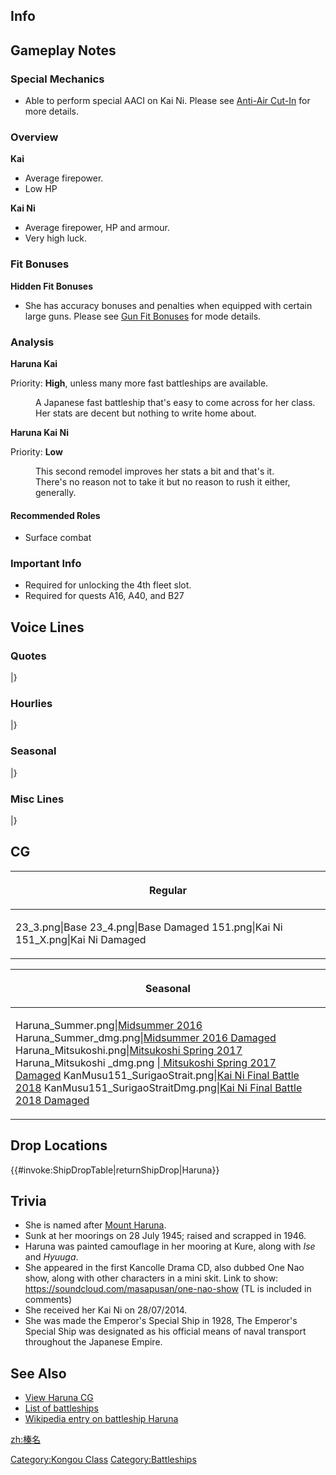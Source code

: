 ==Info==
{{KanmusuInfo|ID=023}}
{{KanmusuInfo|ID=023a}}
{{KanmusuInfo|ID=151}}

==Gameplay Notes==
===Special Mechanics===
* Able to perform special AACI on Kai Ni. Please see [[Anti-Air Cut-In]] for more details.

===Overview===
'''Kai'''
* Average firepower.
* Low HP

'''Kai Ni'''
* Average firepower, HP and armour.
* Very high luck.

===Fit Bonuses===
{{:{{BASEPAGENAME}}/Equipment Bonuses}}
{{clear}}

'''Hidden Fit Bonuses'''
* She has accuracy bonuses and penalties when equipped with certain large guns. Please see [[Gun Fit Bonuses]] for mode details.

===Analysis===
'''Haruna Kai'''

Priority: '''High''', unless many more fast battleships are available.

:A Japanese fast battleship that's easy to come across for her class.
:Her stats are decent but nothing to write home about.



'''Haruna Kai Ni'''

Priority: '''Low'''

:This second remodel improves her stats a bit and that's it.
:There's no reason not to take it but no reason to rush it either, generally.



====Recommended Roles====
* Surface combat

===Important Info===
* Required for unlocking the 4th fleet slot.
* Required for quests A16, A40, and B27

==Voice Lines==
===Quotes===
{{ShipquoteHeader}}
{{ShipquoteKai
|scenario = Introduction
|origin = 高速戦艦、榛名、着任しました。あなたが提督なのね？よろしくお願い致します。
|translation = Fast battleship Haruna, reporting for duty. So you're the Admiral? Please take good care of me.
|audio = Kc79v1.ogg
}}
{{ShipquoteKai
|scenario = Library
|origin = 高速の巡洋戦艦、榛名です。国産の四一式36センチ砲を装備しました。
呉鎮守府の江田島で最後まで空をにらんで奮戦したわ。
高速戦艦四姉妹で最期まで、戦い抜いた榛名のこと、覚えていてね。
|translation = I'm the fast battlecruiser, Haruna. I'm equipped with domestically produced 41st Year Type 36cm cannons.<ref>The [https://en.wikipedia.org/wiki/Vickers_14_inch/45_naval_gun guns] were actually 14" guns or 35.6cm.</ref>
In the end, I fought hard while cursing the skies in Etajima at Kure Naval Base.<ref>She was sunk by US planes while moored at [https://en.wikipedia.org/wiki/Etajima Etajima] in Kure.</ref>
Please remember how I fought to the end as the last of the four fast battleship sisters.<ref>She was the last of the Kongou-class to be sunk.</ref>
|audio = Kc79v25.ogg
}}
{{ShipquoteKai
|scenario = Secretary 1
|origin = はい、榛名は大丈夫です！
|translation = Yes, I'm fine!
|audio = Kc79v2.ogg
}}
{{ShipquoteKai
|scenario = Secretary 2
|origin = えぇ、榛名でいいなら、お相手しましょう！
|translation = Eh, I'll keep you company if you're fine with me!
|audio = Kc79v3.ogg
}}
{{ShipquoteKai
|scenario = Secretary 3
|origin = 提督は優しいのですね。榛名にまで気を遣ってくれて。
|translation = You're so nice, Admiral. To be so considerate to me.
|audio = Kc79v4.ogg
}}
{{ShipquoteKai
|scenario = Secretary Idle
|kai = yes
|origin = 榛名、待機命令、了解です…
|translation = Haruna, accepting orders to standby...
|audio = Haruna-Secretary_Idle.ogg
}}
{{ShipquoteKai
|scenario = Secretary (Married)
|origin = 提督…優しくしてくれても、榛名、十分なお返しできません…
|translation = Admiral... I can't possibly return your affections if you're so nice to me...
|audio = Kc79v28.ogg
}}
{{ShipquoteKai
|scenario = Wedding
|origin = なんでしょう…守りたい気持ちが、溢れてしまいます。仲間も…そして、提督…貴方のことも…
|translation = I wonder why... this feeling of protectiveness is overflowing. Towards my comrades... and you... Admiral...
|audio = Kc79v24.ogg
}}
{{ShipquoteKai
|scenario = Player's Score
|origin = 提督、ご連絡です。
|translation = Admiral, you have a call.
|audio = Kc79v8.ogg
}}
{{ShipquoteKai
|scenario = Joining the Fleet
|origin = 榛名！いざ、出撃します！
|translation = Haruna! Sortieing now!
|audio = Kc79v13.ogg
}}
{{ShipquoteKai
|scenario = Equipment 1
|origin = 力を感じます。お心遣い、ありがとうございます。<ref>Shared with Supply before Kai.</ref>
|translation = I can feel the power. Thank you very much for your thoughtfulness.
|audio = Kc79v9.ogg
}}
{{ShipquoteKai
|scenario = Equipment 2
|origin = これは…素敵です！ちょっと重い感じもしますけれど、でも、頑張ります！
|translation = This is... wonderful! It feels a bit heavy but I'll do my best!
|audio = Kc79v10.ogg
}}
{{ShipquoteKai
|scenario = Equipment 3
|origin = 榛名、感激です！
|translation = I'm deeply touched!
|audio = Kc79v26.ogg
}}
{{ShipquoteKai
|scenario = Supply
|kai = yes
|origin = あ—りがとうございます！榛名戦えます！
|translation = Thank you very much~! I can keep fighting!
|audio = HarunaKai-Supply.mp3
}}
{{ShipquoteKai
|scenario = Docking (Minor Damage)
|origin = いいのでしょうか？榛名がお休みしてて？
|translation = Is it fine for me to get some rest?
|audio = Kc79v11.ogg
}}
{{ShipquoteKai
|scenario = Docking (Major Damage)
|origin = 私の疲れを見抜いたのですね…提督、ありがとうございます。お休みしますね。
|translation = Thank you very much for... noticing how tired I am, Admiral. I'll go get some rest.
|audio = Kc79v12.ogg
}}
{{ShipquoteKai
|scenario = Construction
|origin = 新しい艦が誕生しました。
|translation = A new ship has been born.
|audio = Kc79v5.ogg
}}
{{ShipquoteKai
|scenario = Returning from Sortie
|origin = 作戦完了の報告書です。ごらんになりますか？
|translation = Here is the after action report. Will you read it?
|audio = Kc79v7.ogg
}}
{{ShipquoteKai
|scenario = Starting a Sortie
|origin = 勝利を！提督に！！
|translation = Victory! For the Admiral!!
|audio = Kc79v14.ogg
}}
{{ShipquoteKai
|scenario = Starting a Battle
|origin = 主砲！砲撃開始！！
|translation = Main guns! Begin shelling!!
|audio = Kc79v15.ogg
}}
{{ShipquoteKai
|scenario = Attack
|origin = 榛名！全力で参ります！
|translation = I'm going to give this all I've got!
|audio = Kc79v16.ogg
}}
{{ShipquoteKai
|scenario = Daytime Spotting/ Night Battle Attack
|origin = 勝手は！榛名が！許しません！
|translation = I won't allow any selfishness!
|audio = Kc79v17.ogg
}}
{{ShipquoteKai
|scenario = Night Battle
|origin = 夜戦なの？腕が鳴るわね。
|translation = A night battle? I can't wait.<ref>The expression she uses has the meaning "to be itching to put one's skills to use​". This is a reference to the bombardment of [https://en.wikipedia.org/wiki/Henderson_Field_(Guadalcanal) Henderson Field], the most successful IJN battleship action of the war.</ref>
|audio = Kc79v18.ogg
}}
{{ShipquoteKai
|scenario = MVP
|origin = 当然のことをしたまでです。特別な評価なんて…榛名には、もったいないです。
|translation = I'm just doing what is expected of me. I don't need any... special consideration.
|audio = Kc79v23.ogg
}}
{{ShipquoteKai
|scenario = Minor Damage 1
|origin = ああぁッ！！
|translation = Aaaah!!
|audio = Kc79v19.ogg
}}
{{ShipquoteKai
|scenario = Minor Damage 2
|origin = やだ！被弾した！？
|translation = No! I'm hit!?
|audio = Kc79v20.ogg
}}
{{ShipquoteKai
|scenario = Major Damage
|origin = やだ、こんな…でも、まだやれます！
|translation = No, this is... But, I can still fight!
|audio = Kc79v21.ogg
}}
{{ShipquoteKai
|scenario = Sunk
|origin = これが運命ならば…受け入れます…ごめんなさい…
|translation = If this is my fate... I'll accept it... I'm sorry...
|audio = Kc79v22.ogg
}}
|} <references/>

{{clear}}

===Hourlies===
{{ShipquoteHeader | type = hourly}}
{{ShipquoteKai
|scenario = 00:00 
|origin = マルマルマルマル、提督、深夜の任務、お疲れ様です！
|translation = 0000. Admiral, good work on the midnight missions!
|audio = Haruna-00.ogg
}}
{{ShipquoteKai
|scenario = 01:00 
|origin = ん…マルヒトマルマル、榛名もご一緒します！眠くなんかありません！
|translation = Hmmm.... 0100. I'll accompany you! I'm not sleepy at all!
|audio = Haruna-01.ogg
}}
{{ShipquoteKai
|scenario = 02:00 
|origin = マルフタマルマル、提督、気を抜いてはいけません！榛名も頑張ります！
|translation = 0200. Admiral, don't lose focus! I'll work hard too!
|audio = Haruna-02.ogg
}}
{{ShipquoteKai
|scenario = 03:00 
|origin = マルサンマルマル…提督…ここは…榛名が見張りますから…先におやすみになっては…
|translation = 0300... Admiral...I'll stand watch... so you go get some rest first... 
|audio = Haruna-03.ogg
}}
{{ShipquoteKai
|scenario = 04:00 
|origin = マルヨン…マルマル。提督…榛名も一緒に休んでは…鎮守府のお守りが…
|translation = 04...00. Admiral... I want to rest with you... But then the naval base defenses will be...
|audio = Haruna-04.ogg
}}
{{ShipquoteKai
|scenario = 05:00 
|origin = マルゴーマルマル。たしかに布団一組は狭いですね…。でも…榛名、暖かいです。
|translation = 0500. A single futon is crowded as expected... But... I'm warm.
|audio = Haruna-05.ogg
}}
{{ShipquoteKai
|scenario = 06:00 
|origin = マルロクマルマル。提督、朝ですね！調子はいかがでしょうか？
|translation = 0600. Admiral, it's morning! How are you feeling?
|audio = Haruna-06.ogg
}}
{{ShipquoteKai
|scenario = 07:00 
|origin = マルナナマルマル。すっかり朝です！ 提督は元気ですね。榛名も頑張ります。
|translation = 0700. It's truly morning now! You're looking well, Admiral. I'll do my best too.
|audio = Haruna-07.ogg
}}
{{ShipquoteKai
|scenario = 08:00 
|origin = マルハチマルマル。提督の朝食、榛名もご一緒してもいいですか？
|translation = 0800. Can I have breakfast with you, Admiral?
|audio = Haruna-08.ogg
}}
{{ShipquoteKai
|scenario = 09:00 
|origin = マルキュウマルマル！ 提督、出撃の用意は整っています！
|translation = 0900! Admiral, I've made ready for sorties!
|audio = Haruna-09.ogg
}}
{{ShipquoteKai
|scenario = 10:00 
|origin = ヒトマルマルマル。本日の作戦スケジュール、榛名にお任せてください！
|translation = 1000. Please leave today's operation schedule to me!
|audio = Haruna-10.ogg
}}
{{ShipquoteKai
|scenario = 11:00 
|origin = ヒトヒトマルマル。提督、榛名のオススメプランです。少し…休養をとられてはいかがでしょうか？
|translation = 1100. Admiral, this is my recommended plan. How about... taking a short break?
|audio = Haruna-11.ogg
}}
{{ShipquoteKai
|scenario = 12:00 
|origin = ヒトフタマルマル。少し、休んでいただけますと…なぜかって？…提督は忙しすぎますから。榛名のお願いです。
|translation = 1200. Let's take a short rest... "Why"?... Because you're too busy, Admiral. Please, for me.
|audio = Haruna-12.ogg
}}
{{ShipquoteKai
|scenario = 13:00 
|origin = ヒトサンマルマル。提督、こうしてゆっくりと榛名とお昼をいただくことも…重要な任務です、なんて。
|translation = 1300. Admiral, taking your time to have lunch together with me... Is also an important mission. Just kidding.
|audio = Haruna-13.ogg
}}
{{ShipquoteKai
|scenario = 14:00 
|origin = ヒトヨンマルマル。艦娘たちの士気も向上しています！一気にうってでましょう！
|translation = 1400. The ship girls' morale is rising! Let's head out right away!
|audio = Haruna-14.ogg
}}
{{ShipquoteKai
|scenario = 15:00 
|origin = ヒトゴーマルマル。提督、成績が更新されますね。榛名と確認します？
|translation = 1500. Admiral, the rankings have been updated. Will you check them with me?
|audio = Haruna-15.ogg
}}
{{ShipquoteKai
|scenario = 16:00 
|origin = ヒトロクマルマル。提督、艦隊司令部の情報コメントも、榛名と更新致しましょう！
|translation = 1600. Update the Headquarters Information comment with me too, Admiral!
|audio = Haruna-16.ogg
}}
{{ShipquoteKai
|scenario = 17:00 
|origin = ヒトナナマルマル。榛名、マイランクの前後の方のコメント、少し気になります。
|translation = 1700. I'm kind of curious about the comments of the people around our rank.<ref>She wants to check the "My Rank" section of the rankings.</ref>
|audio = Haruna-17.ogg
}}
{{ShipquoteKai
|scenario = 18:00 
|origin = ヒトハチマルマル。提督、日が暮れましたね。そろそろ夜の時間です。
|translation = 1800. Admiral, it's getting dark. It's almost night time.
|audio = Haruna-18.ogg
}}
{{ShipquoteKai
|scenario = 19:00 
|origin = ヒトキュウマルマル。提督の執務室からの夜景…榛名は大好きです。
|translation = 1900. I really love... the night view from your office, Admiral.
|audio = Haruna-19.ogg
}}
{{ShipquoteKai
|scenario = 20:00 
|origin = フタマルマルマル。頑張って働いているドックのクレーン。榛名、ちょっとロマンを感じます。
|translation = 2000. I feel a sense of romance from the hardworking cranes at the docks.
|audio = Haruna-20.ogg
}}
{{ShipquoteKai
|scenario = 21:00 
|origin = フタヒトマルマル。榛名もドックのクレーンのように働いて、提督と艦隊のお役に立てるよう、頑張りますね！
|translation = 2100. I'll do my best to work hard to be of use to you and the fleet like those cranes at the dock, Admiral!
|audio = Haruna-21.ogg
}}
{{ShipquoteKai
|scenario = 22:00 
|origin = フタフタマルマル。今宵は榛名、少し、おしゃべりが過ぎました。ご容赦くださいね？
|translation = 2200. I've been talking a bit too much tonight. Please pardon me alright?
|audio = Haruna-22.ogg
}}
{{ShipquoteKai
|scenario = 23:00 
|origin = フタサンマルマル。提督、たまには、…早めにお休みください…ね？榛名のお願いです。
|translation = 2300. Please rest early... once in a while... alright, Admiral? Please, for me.
|audio = Haruna-23.ogg
}}
|} <references/>

{{clear}}

===Seasonal===
{{SeasonalHeaderOld}}
{{SeasonalQuote
|scenario = [[Seasonal/Valentine%27s_Day_2015|Valentine’s Day 2015]]
|origin = 提督…もしよかったら…この榛名のチョコレート…もらっていただけますか？
|translation = Admiral… If you don’t mind… will you please… accept my chocolates?
|audio = Haruna_Valentine_Sec1.ogg
|notes = Secretary 1
}}
{{SeasonalQuote
|scenario = [[Seasonal/Valentine%27s_Day_2015|Valentine’s Day 2015]]
|origin = 勝手と、チョコレートの食べ残しは榛名が許しません！
|translation = I won’t forgive having any leftover chocolates!
|audio = Haruna_Valentine_Atk.ogg
|notes = Attack
}}
{{SeasonalQuote
|scenario = [[Seasonal/White_Day_2015|White Day 2015]]
|origin =え？チョコレートのお返しなんて...そんな...榛名には..勿体無いです.........嬉しいです。
|translation = Eh? A return gift for the chocolates… No way… I don’t… deserve this… I’m happy.
|audio = Haruna_WhiteDay.ogg
|notes = 
}}
{{SeasonalQuote
|scenario = [[Seasonal/Second_Anniversary|2nd Anniversary]]
|origin = 提督？今年も榛名と一緒に、三周年を迎えて頂いて本当にありがとうございます！榛名、感激です。うふっ。提督…。
|translation = Thank you for spending the 2nd anniversary together with me, Admiral. I’m grateful! Ufu~ Admiral…
|audio = 023_Haruna_2ndAnniv.mp3
|notes = 
}}
{{SeasonalQuote
|scenario = [[Seasonal/Christmas_2015|Christmas 2015]]
|origin = メリークリスマス、提督！榛名、提督とまたクリスマスご一緒できて幸せです！提督、シャンパンをお開けしますね。はい、どうぞ。榛名もいただきます！
|translation = Merry Christmas, Admiral! I’m happy that I can spend Christmas with you, Admiral! I’ll open some champagne, Admiral. Here you go. I’ll have some too!
|audio = Haruna_Christmas_2015_Sec1.ogg
|notes =
}}
{{SeasonalQuote
|scenario = [[Seasonal/End_of_Year_2015|End of Year 2015]]
|origin = 提督、大掃除の季節ですね。提督のお机、榛名がお掃除します。あ、はい。引き出しの中もきちんと整理しておきますのでお任せください。提督？あ、あの。ひきだし…提督？
|translation = It’s the time of year for spring cleaning, Admiral. I’ll clean up your desk. Ah, yes. Please let me organise your drawers too. Admiral? Uh-ummm. The drawers… Admiral?
|audio = Haruna_Year_End_2015_Sec1.ogg
|notes = 
}}
{{SeasonalQuote
|scenario = [[Seasonal/New_Year_2016|New Year 2016]]
|origin = 提督、新年あけまして、おめでとうございます！ 本年、金剛型四姉妹と榛名を、どうぞ、よろしくお願いいたします。さあ、初詣に参りましょう。おみくじも、引いてみましょう。
|translation = Happy New Year, Admiral! Please take care of my sisters and me this year too. Now, let’s go visit the shrine. Let’s draw some fortunes too.
|audio = Haruna_kai_ni_New_Years_Day_2016.ogg
|notes = 
}}
{{SeasonalQuote
|scenario = [[Seasonal/Setsubun_2016|Setsubun 2016]]
|origin = 提督、節分ですね。福は～内！ 鬼は～外！ うふふ、楽しいですね。あぁ、提督、それはなんですか？ 恵方…巻？ 大きな、お寿司ですね！ 榛名、初めて見ました！
|translation = It’s Setsubun, Admiral. Fortune welcome! Demons begone! Ufufu, this is fun. Ah, what’s that, Admiral? Eho… maki? It’s a huge sushi! It’s the first time I’ve seen something like that!
|audio = Haruna_Setsubun_2016_Sec1.ogg
|notes = 
}}
{{SeasonalQuote
|scenario = [[Seasonal/Third_Anniversary|3rd Anniversary]]
|origin = 提督、今年も榛名と一緒に三周年を迎えていただいて、本当にありがとうございます！榛名、感激です！えへぇ、提督…
|translation = Thank you so very much for greeting the 3rd Anniversary this year with me, Admiral! I’m deeply moved! Ehe, Admiral…
|audio = Haruna_3rd_Anniversary_Sec1.mp3
|notes = 
}}
{{SeasonalQuote
|scenario = [[Seasonal/Saury_2016|Saury Festival 2016]]
|origin = 漁場での勝手は、榛名が、許しません！…はい、提督。榛名、秋刀魚漁支援に出撃します！お任せください！
|translation = I won’t forgive selfishness in the fishing grounds! …Yes, Admiral. I’ll sortie in support of the saury fishing! Please leave it to me!
|audio = Haruna_Sec1_Saury_2016.mp3
|notes = 
}}
{{SeasonalQuote
|scenario = [[Seasonal/Fourth_Anniversary|4th Anniversary]]
|origin = 提督、今年も、榛名と一緒に四周年を迎えていただいて、本当に…本っ当に…ありがとうございます…。榛名、嬉しいです…。えへぇ……提督。
|translation = Thank you so… so much… for spending the 4th Anniversary with me again this year, Admiral. I’m happy… Ehe… Admiral.
|audio = Haruna_4th_Anniversary_Sec1_2017.mp3
|notes = 
}}
{{SeasonalQuote
|scenario = [[Seasonal/Fifth_Anniversary|5th Anniversary]]
|origin = 提督、榛名とともに五周年を迎えて頂いて、本当に、ありがとうございます。榛名、感激です！
|translation = Thank you so much for celebrating the 5th Anniversary with me, Admiral. I’m very grateful!
|audio = Haruna_5th_Anniversary_Sec1.mp3
|notes = 
}}
{{SeasonalQuote
|scenario = [[Seasonal/Summer_2018|Summer 2018]]
|origin = 提督？…うぇ、パーカですか？あぁ、あの、その…えへへぇ。
|translation = Admiral? ...Huh, the parka? Ah, umm, it's... Ehehe.
|audio = Haruna_Summer_2018_Sec1.mp3
|notes = 
}}
{{SeasonalQuote
|scenario = [[Seasonal/Sixth_Anniversary|6th Anniversary]]
|origin = 提督、榛名と提督は…六周年を迎えることになりました。本当に、ありがとうございます。榛名、感激です。
|translation = Admiral, we've reached our... 6th Anniversary. Thank you so very much. I'm deeply moved.
|audio = Haruna_6th_Anniversary_Sec1.mp3
|notes = 
}}
{{SeasonalQuote
|scenario = [[Seasonal/Seventh_Anniversary|7th Anniversary 2020]]
|origin = 榛名と提督は、つに七周年を迎えることになりました。提督…うえ…本当に、ありがとうございます！…うえぇ…榛名、感激です！
|translation = Our 7th Anniversary is finally here. Admiral... *sob*... Thank you very much! ...*sob*... I'm so happy!
|audio = Haruna_7th_Anniversary_Secretary_1.mp3
|notes = 
}}
{{SeasonalQuote
|scenario = [[Seasonal/Hinamatsuri_2021|Hinamatsuri 2021]]
|origin =はい、提督とのお買い物、榛名、大好きです！あぁ、このお店、昔からあるんです。えへへ、がお！ 
|translation =	Yes, I love going shopping with you, Admiral! Ah, this store has been here for a long time. Ehehe. Rawr! 
|audio = Haruna_Hinamatsuri_2021_Secretary_1.mp3
|notes =
}}
|}<references/>

{{clear}}

===Misc Lines===
{{SeasonalHeaderOld}}
{{SeasonalQuote
|scenario = [[Seasonal/Final_Battle|Eve of the Final Battle 2018]]
|origin = 守りたい。榛名は、そう…思っています。
|translation = “I want to protect”. That’s… how I feel.
|audio = Haruna_Kantai_Kessen_2018_Sec2.mp3
|notes = Secretary 2
}}
{{SeasonalQuote
|scenario = [[Seasonal/Final_Battle|Final Battle 2018]]
|origin = はい、榛名は出撃致します。提督、あなたと。
|translation = Yes, I’ll be sortieing. With you, Admiral.
|audio = Haruna_Kantai_Kessen_2018_Sec2b.mp3
|notes = Secretary 2
}}
{{SeasonalQuote
|scenario = [[Seasonal/Final_Battle|Final Battle 2018]]
|origin = ここでの勝手は…榛名が…許しません！
|translation = I won’t let you… have it… your way! 
|audio = Haruna_Kantai_Kessen_2018_Atk.mp3
|notes = Attack
}}
{{SeasonalQuote
|scenario = [[Seasonal/Final_Battle|Final Battle 2018]]
|origin = 嫌だ、被弾？でも、榛名は…進みます！
|translation = Oh no, I’m hit? But I’ll… keep going!
|audio = Haruna_Kantai_Kessen_2018_MinorDmg1.mp3
|notes = Minor Damage 1
}}
{{SeasonalQuote
|scenario = [[Winter_2018_Event|Final Battle 2018]]
|origin = これから夜戦ですか？榛名にどぞお任せてください。
|translation = Are we entering night battle? Please leave it to me.
|audio = Haruna_FriendFleet.mp3
|notes = Friend Fleet line
}}
{{SeasonalQuote
|scenario = [[Seasonal/Final_Battle|Homecoming 2018]]
|origin = はい、提督…榛名は…捷一号作戦は、大丈夫です。私達の…連合艦隊の、勝利です！
|translation = Yes, Admiral… I’m fine… and the operation is done. It’s our… Combined Fleet’s victory!
|audio = Haruna_Homecoming_2018_Sec1.mp3
|notes = 
}}
{{SeasonalQuote
|scenario = [[Spring 2019 Event]]
|origin = これから夜戦ですか？榛名にどうぞ、お任せください！
|translation = Are we entering night battle? Please, leave this to me!
|audio = HarunaKai2-Friend_Fleet_1.mp3
|notes = Friend Fleet Line
}}
|} <references/>

{{clear}}

==CG==
{| class="mw-collapsible mw-collapsed wikitable" style="width: 100%;"
!Regular
|-
|<gallery>
23_3.png|Base
23_4.png|Base Damaged
151.png|Kai Ni
151_X.png|Kai Ni Damaged
</gallery>
|}

{| class="mw-collapsible mw-collapsed wikitable" style="width: 100%;"
!Seasonal
|-
|<gallery>
Haruna_Summer.png|[[Seasonal/Summer_2016|Midsummer 2016]]
Haruna_Summer_dmg.png|[[Seasonal/Summer_2016|Midsummer 2016 Damaged]]
Haruna_Mitsukoshi.png|[[Promotional_Collaboration_CG# March_2017_-_Mitsukoshi_Spring_Collaboration|Mitsukoshi Spring 2017]]
Haruna_Mitsukoshi _dmg.png |[[Promotional_Collaboration_CG# March_2017_-_Mitsukoshi_Spring_Collaboration| Mitsukoshi Spring 2017 Damaged]]
KanMusu151_SurigaoStrait.png|[[Seasonal/Final_Battle|Kai Ni Final Battle 2018]]
KanMusu151_SurigaoStraitDmg.png|[[Seasonal/Final_Battle|Kai Ni Final Battle 2018 Damaged]]
</gallery>
|}

== Drop Locations ==
{{#invoke:ShipDropTable|returnShipDrop|Haruna}}

==Trivia==
*She is named after [https://en.wikipedia.org/wiki/Mount_Haruna Mount Haruna].
*Sunk at her moorings on 28 July 1945; raised and scrapped in 1946.
*Haruna was painted camouflage in her mooring at Kure, along with ''Ise'' and ''Hyuuga''.
*She appeared in the first Kancolle Drama CD, also dubbed One Nao show, along with other characters in a mini skit. Link to show: https://soundcloud.com/masapusan/one-nao-show (TL is included in comments)
*She received her Kai Ni on 28/07/2014.
*She was made the Emperor's Special Ship in 1928, The Emperor's Special Ship was designated as his official means of naval transport throughout the Japanese Empire.

==See Also==
*[[Haruna/Gallery|View Haruna CG]]
*[[EliteBB|List of battleships]]
*[[wikipedia:Japanese_battleship_Haruna|Wikipedia entry on battleship Haruna]]
{{shiplist}}
[[zh:榛名]]
[[Category:Kongou Class]]
[[Category:Battleships]]
